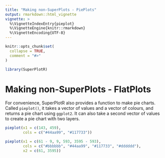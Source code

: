```yaml
---
title: "Making non-SuperPlots - PiePlots"
output: rmarkdown::html_vignette
vignette: >
  %\VignetteIndexEntry{pieplot}
  %\VignetteEngine{knitr::rmarkdown}
  %\VignetteEncoding{UTF-8}
---
```


```r
knitr::opts_chunk$set(
  collapse = TRUE,
  comment = "#>"
)
```

```r
library(SuperPlotR)
```

# Making non-SuperPlots - FlatPlots

For convenience, SuperPlotR also provides a function to make pie charts. Called
`pieplot()`, it takes a vector of values and a vector of colours, and returns a
pie chart using `ggplot2`. It can also take a second vector of values to create
a pie chart with two layers.

```r
pieplot(x1 = c(143, 459),
        cols = c("#44aa99", "#117733"))
```
```r
pieplot(x1 = c(61 - 9, 9, 593, 3595 - 593),
        cols = c("#bbbbbb", "#44aa99", "#117733", "#dddddd"),
        x2 = c(61, 3595))
```
